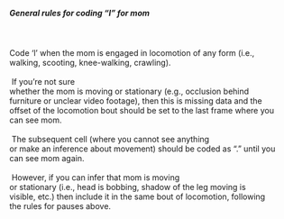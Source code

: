 <div style="white-space: pre-wrap;" class="box">

<h5>General rules for coding "<b>l</b>" for mom</h5>

Code 'l' when the mom is engaged in locomotion of any form (i.e., walking, scooting, knee-walking, crawling).
<br><br>
If you're not sure whether the mom is moving or stationary (e.g., occlusion behind furniture or unclear video footage), then this is missing data and the offset of the locomotion bout should be set to the last frame where you can see mom.
<br><br>
The subsequent cell (where you cannot see anything or make an inference about movement) should be coded as “.” until you can see mom again.
<br><br>
However, if you can infer that mom is moving or stationary (i.e., head is bobbing, shadow of the leg moving is visible, etc.) then include it in the same bout of locomotion, following the rules for pauses above.

</div>